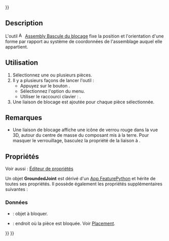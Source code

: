 <languages/>
{{UnfinishedDocu{{#translation:}}}}

{{Docnav/fr
|[[Assembly_ExportASMT/fr|Exporter un fichier ASMT]]
|[[Assembly_CreateJointFixed/fr|Liaison fixe]]
|[[Assembly_Workbench/fr|Atelier Assembly]]
|IconL=Assembly_ExportASMT.svg
|IconR=Assembly_CreateJointFixed.svg
|IconC=Workbench_Assembly.svg
}}

{{GuiCommand/fr
|Name=Assembly ToggleGrounded
|Name/fr=Assembly Bascule du blocage
|MenuLocation=Assemblage → Activer/désactiver le blocage
|Workbenches=[[Assembly_Workbench/fr|Assembly]]
|Shortcut={{KEY|G}}
|Version=1.0
|SeeAlso=
}}

==Description==

L'outil [[Image:Assembly_ToggleGrounded.svg|16px]] [[Assembly_ToggleGrounded/fr|Assembly Bascule du blocage]] fixe la position et l'orientation d'une forme par rapport au système de coordonnées de l'assemblage auquel elle appartient.

<span id="Usage"></span>
==Utilisation==

# Sélectionnez une ou plusieurs pièces.
# Il y a plusieurs façons de lancer l'outil :
#* Appuyez sur le bouton {{Button|[[Image:Assembly_ToggleGrounded.svg|16px]] [[Assembly_ToggleGrounded/fr|Activer/désactiver le blocage]]}}.
#* Sélectionnez l'option {{MenuCommand|Assemblage → [[Image:Assembly_ToggleGrounded.svg|16px]] Activer/désactiver le blocage}} du menu.
#* Utiliser le raccourci clavier : {{KEY|G}}.
# Une liaison de blocage est ajoutée pour chaque pièce sélectionnée.

<span id="Notes"></span>
==Remarques==

* Une liaison de blocage affiche une icône de verrou rouge dans la vue 3D, autour du centre de masse du composant mis à la terre. Pour masquer le verrouillage, basculez la propriété {{PropertyView|Visibility}} de la liaison à {{False}}.

<span id="Properties"></span>
==Propriétés==

Voir aussi : [[Property_editor/fr|Éditeur de propriétés]]

Un objet '''GroundedJoint''' est dérivé d'un [[App_FeaturePython/fr|App FeaturePython]] et hérite de toutes ses propriétés. Il possède également les propriétés supplémentaires suivantes :

<span id="Data"></span>
===Données===

{{TitleProperty|Ground}}

* {{PropertyData|Object To Ground|Link}} : objet à bloquer.
* {{PropertyData|Placement|Placement}} : endroit où la pièce est bloquée. Voir [[Placement/fr|Placement]].


{{Docnav/fr
|[[Assembly_ExportASMT/fr|Exporter un fichier ASMT]]
|[[Assembly_CreateJointFixed/fr|Liaison fixe]]
|[[Assembly_Workbench/fr|Atelier Assembly]]
|IconL=Assembly_ExportASMT.svg
|IconR=Assembly_CreateJointFixed.svg
|IconC=Workbench_Assembly.svg
}}

{{Assembly_Tools_navi{{#translation:}}}}
{{Userdocnavi{{#translation:}}}}